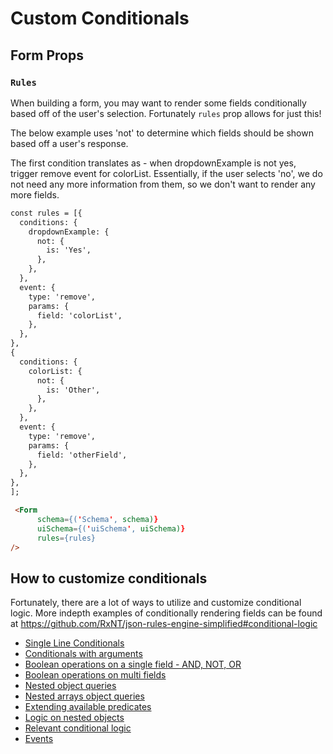 
<Meta title="usage/Conditionals" />

# Custom Conditionals


## Form Props


### `Rules`
When building a form, you may want to render some fields conditionally based off of the user's selection. Fortunately `rules` prop
allows for just this! 

The below example uses 'not' to determine which fields should be shown based off a user's response. 

<Canvas>
  <Story story={stories.ConditionalsExample} />
</Canvas>

The first condition translates as -  when dropdownExample is not yes, trigger remove event for colorList.
Essentially, if the user selects 'no', we do not need any more information from them, so we don't want to render any more fields.

```html
const rules = [{
  conditions: {
    dropdownExample: {
      not: {
        is: 'Yes',
      },
    },
  },
  event: {
    type: 'remove',
    params: {
      field: 'colorList',
    },
  },
},
{
  conditions: {
    colorList: {
      not: {
        is: 'Other',
      },
    },
  },
  event: {
    type: 'remove',
    params: {
      field: 'otherField',
    },
  },
},
];

 <Form
      schema={('Schema', schema)}
      uiSchema={('uiSchema', uiSchema)}
      rules={rules}
/>
```


## How to customize conditionals
Fortunately, there are a lot of ways to utilize and customize conditional logic. 
More indepth examples of conditionally rendering fields can be found at https://github.com/RxNT/json-rules-engine-simplified#conditional-logic

- [Single Line Conditionals](https://github.com/RxNT/json-rules-engine-simplified#single-line-conditionals)
- [Conditionals with arguments](https://github.com/RxNT/json-rules-engine-simplified#conditionals-with-arguments)
- [Boolean operations on a single field - AND, NOT, OR](https://github.com/RxNT/json-rules-engine-simplified#boolean-operations-on-a-single-field)
- [Boolean operations on multi fields](https://github.com/RxNT/json-rules-engine-simplified#boolean-operations-on-multi-fields)
- [Nested object queries](https://github.com/RxNT/json-rules-engine-simplified#nested-object-queries)
- [Nested arrays object queries](https://github.com/RxNT/json-rules-engine-simplified#nested-arrays-object-queries)
- [Extending available predicates](https://github.com/RxNT/json-rules-engine-simplified#extending-available-predicates)
- [Logic on nested objects](https://github.com/RxNT/json-rules-engine-simplified#logic-on-nested-objects)
- [Relevant conditional logic](https://github.com/RxNT/json-rules-engine-simplified#relevant-conditional-logic)
- [Events](https://github.com/RxNT/json-rules-engine-simplified#events)



